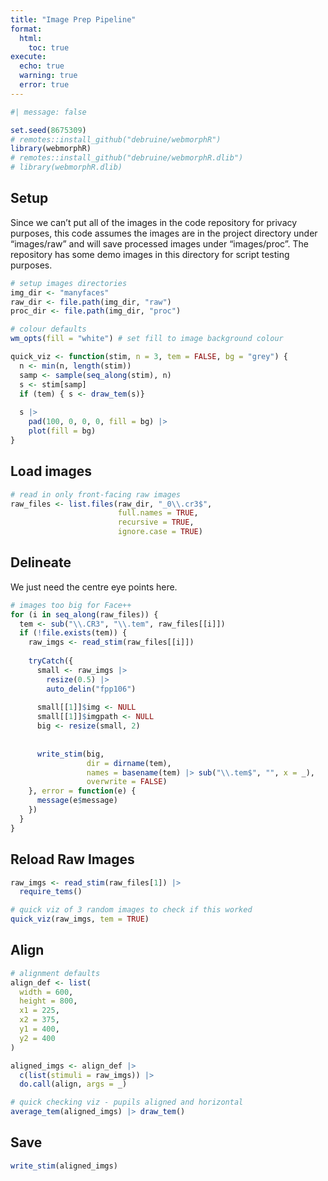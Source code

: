 ```yaml
---
title: "Image Prep Pipeline"
format: 
  html:
    toc: true
execute: 
  echo: true
  warning: true
  error: true
---
```


```r
#| message: false

set.seed(8675309)
# remotes::install_github("debruine/webmorphR")
library(webmorphR)
# remotes::install_github("debruine/webmorphR.dlib")
# library(webmorphR.dlib)
```

## Setup

Since we can't put all of the images in the code repository for privacy purposes, this code assumes the images are in the project directory under "images/raw" and will save processed images under "images/proc". The repository has some demo images in this directory for script testing purposes.

```r
# setup images directories
img_dir <- "manyfaces"
raw_dir <- file.path(img_dir, "raw")
proc_dir <- file.path(img_dir, "proc")

# colour defaults
wm_opts(fill = "white") # set fill to image background colour

quick_viz <- function(stim, n = 3, tem = FALSE, bg = "grey") {
  n <- min(n, length(stim))
  samp <- sample(seq_along(stim), n)
  s <- stim[samp]
  if (tem) { s <- draw_tem(s)}
  
  s |>
    pad(100, 0, 0, 0, fill = bg) |>
    plot(fill = bg)
}
```

## Load images 

```r
# read in only front-facing raw images
raw_files <- list.files(raw_dir, "_0\\.cr3$", 
                        full.names = TRUE, 
                        recursive = TRUE, 
                        ignore.case = TRUE)
```

## Delineate 

We just need the centre eye points here. 

```r
# images too big for Face++
for (i in seq_along(raw_files)) {
  tem <- sub("\\.CR3", "\\.tem", raw_files[[i]])
  if (!file.exists(tem)) {
    raw_imgs <- read_stim(raw_files[[i]])
    
    tryCatch({
      small <- raw_imgs |>
        resize(0.5) |>
        auto_delin("fpp106")
      
      small[[1]]$img <- NULL
      small[[1]]$imgpath <- NULL
      big <- resize(small, 2)
      
      
      write_stim(big, 
                 dir = dirname(tem), 
                 names = basename(tem) |> sub("\\.tem$", "", x = _),
                 overwrite = FALSE)
    }, error = function(e) {
      message(e$message)
    })
  }
}
```

## Reload Raw Images

```r
raw_imgs <- read_stim(raw_files[1]) |> 
  require_tems()

# quick viz of 3 random images to check if this worked
quick_viz(raw_imgs, tem = TRUE)
```

## Align

```r
# alignment defaults
align_def <- list(
  width = 600,
  height = 800,
  x1 = 225,
  x2 = 375,
  y1 = 400,
  y2 = 400
)

aligned_imgs <- align_def |>
  c(list(stimuli = raw_imgs)) |>
  do.call(align, args = _)

# quick checking viz - pupils aligned and horizontal
average_tem(aligned_imgs) |> draw_tem()
``` 
## Save

```r
write_stim(aligned_imgs)
```

